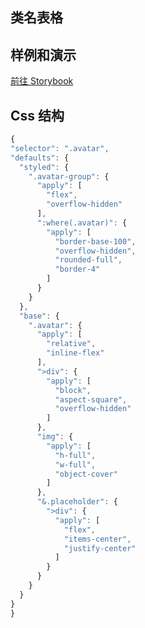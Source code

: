 
## 类名表格

<CssTable name="avatar" />

## 样例和演示

[前往 Storybook](https://icestack-storybook.vercel.app/?path=/docs/data-display-avatar--docs)

## Css 结构

```js
{
"selector": ".avatar",
"defaults": {
  "styled": {
    ".avatar-group": {
      "apply": [
        "flex",
        "overflow-hidden"
      ],
      ":where(.avatar)": {
        "apply": [
          "border-base-100",
          "overflow-hidden",
          "rounded-full",
          "border-4"
        ]
      }
    }
  },
  "base": {
    ".avatar": {
      "apply": [
        "relative",
        "inline-flex"
      ],
      ">div": {
        "apply": [
          "block",
          "aspect-square",
          "overflow-hidden"
        ]
      },
      "img": {
        "apply": [
          "h-full",
          "w-full",
          "object-cover"
        ]
      },
      "&.placeholder": {
        ">div": {
          "apply": [
            "flex",
            "items-center",
            "justify-center"
          ]
        }
      }
    }
  }
}
}
```
